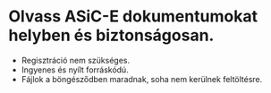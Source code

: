 # Olvass ASiC-E dokumentumokat helyben és biztonságosan.

* Regisztráció nem szükséges.
* Ingyenes és nyílt forráskódú.
* Fájlok a böngésződben maradnak, soha nem kerülnek feltöltésre.

<CallToAction
  label="ASiC-E Dokumentum Megnyitása"
  alternative="Vagy csak húzd és dobd a fájlt bárhova az oldalon."
/>
